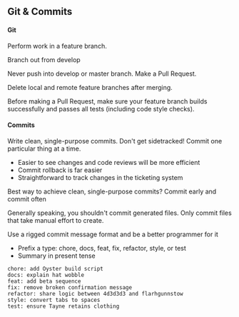 ## Git & Commits

#### Git
Perform work in a feature branch.

Branch out from develop

Never push into develop or master branch. Make a Pull Request.

Delete local and remote feature branches after merging.

Before making a Pull Request, make sure your feature branch builds successfully and passes all tests (including code style checks).
#### Commits

Write clean, single-purpose commits. Don't get sidetracked! Commit one particular thing at a time. 
- Easier to see changes and code reviews will be more efficient
- Commit rollback is far easier
- Straightforward to track changes in the ticketing system

Best way to achieve clean, single-purpose commits? Commit early and commit often

Generally speaking, you shouldn't commit generated files. Only commit files that take manual effort to create.

Use a rigged commit message format and be a better programmer for it

- Prefix a type: chore, docs, feat, fix, refactor, style, or test
- Summary in present tense

``` 
chore: add Oyster build script
docs: explain hat wobble
feat: add beta sequence
fix: remove broken confirmation message
refactor: share logic between 4d3d3d3 and flarhgunnstow
style: convert tabs to spaces
test: ensure Tayne retains clothing
```
